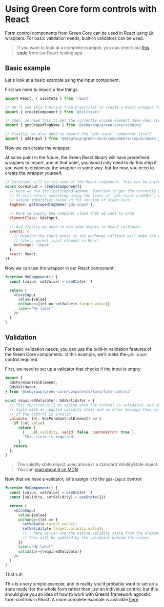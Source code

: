 
<Meta title="Components/Form/React" />

# Using Green Core form controls with React

Form control components from Green Core can be used in React using Lit wrappers. For basic validation needs, built-in validators can be used.

> If you want to look at a complete example, you can check out [this code](https://github.com/seb-oss/green/blob/main/apps/react-lib-dev/src/app/green-core-form.tsx) from our React testing app.

## Basic example

Let's look at a basic example using the input component.

First we need to import a few things:

```js
import React, { useState } from 'react'

// We'll use this function from @react/lit to create a React wrapper for the web component
import { createComponent } from '@lit/react'

// Then, we need this to get the correctly scoped element name when creating the wrapper
import { getScopedTagName } from '@sebgroup/green-core/scoping'

// Finally, we also need to import the `gds-input` component itself
import { GdsInput } from '@sebgroup/green-core/components/input/index.js'
```

Now we can create the wrapper.

At some point in the future, the Green React library will have predefined wrappers to import, and at that point, you would only need to do this step if you want to customize the wrapper in some way. but for now, you need to create the wrapper yourself.

```js
// CoreInput will be the name of the React component. This can be anything you choose.
const CoreInput = createComponent({
  // Here we use the `getScopedTagName` function to get the correctly scoped element name.
  // It will return something along the lines of `gds-input-ac5d3ef`, where the suffix is a
  // unique identifier based on the version of Green Core.
  tagName: getScopedTagName('gds-input'),

  // Here we supply the componet class that we want to wrap
  elementClass: GdsInput,

  // And finally we need to map some events to React callbacks
  events: {
    // Mapping the input event to the onChange callback will make the component behave
    // like a normal input element in React
    onChange: 'input',
  },
  react: React,
})
```

Now we can use the wrapper in our React component:

```jsx
function MyComponent() {
  const [value, setValue] = useState('')

  return (
    <CoreInput
      value={value}
      onChange={(e) => setValue(e.target.value)}
      label="My label"
    />
  )
}
```

## Validation

For basic validation needs, you can use the built-in validation features of the Green Core components. In this example, we'll make the `gds-input` control required.

First, we need to set up a validator that checks if the input is empty:

```js
import {
  GdsFormControlElement,
  GdsValidator,
} from '@sebgroup/green-core/components/form/form-control'

const requiredValidator: GdsValidator = {
  // This function will be called when the control is validated, and should return a
  // tuple with an updated validity state and an error message than will be displayed
  // if the control is invalid
  validate: (el: GdsFormControlElement) => {
    if (!el.value)
      return [
        { ...el.validity, valid: false, customError: true },
        'This field is required',
      ]
    return
  },
}
```

> The validity state object used above is a standard ValidityState object. You can [read about it on MDN](https://developer.mozilla.org/en-US/docs/Web/API/ValidityState)

Now that we have a validator, let's assign it to the `gds-input` control:

```jsx
function MyComponent() {
  const [value, setValue] = useState('')
  const [validity, setValidity] = useState({})

  return (
    <CoreInput
      value={value}
      onChange={(e) => {
        setValue(e.target.value);
        setValidity(e.target.validity.valid);
        // ^ here we can use the native validity state from the element.
        // This will be updated by the validator behind the scenes
      }}
      label="My label"
      validator={requiredValidator}
    />
  )
}
```

That's it!

This is a very simple example, and in reality you'd probably want to set up a state model for the whole form rather than just an individual control, but this should give you an idea of how to work with Greens framework agnostic form controls in React. A more complete example is available [here](https://github.com/seb-oss/green/blob/main/apps/react-lib-dev/src/app/green-core-form.tsx).
